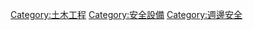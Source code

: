{{catmore}}

[[Category:土木工程|Category:土木工程]]
[[Category:安全設備|Category:安全設備]]
[[Category:週邊安全|Category:週邊安全]]